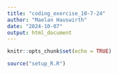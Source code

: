 ```yaml
---
title: "coding_exercise_10-7-24"
author: "Maelan Hauswirth"
date: "2024-10-07"
output: html_document
---
```


```r
knitr::opts_chunk$set(echo = TRUE)
```


```r
source("setup_R.R")
```


```r

```


